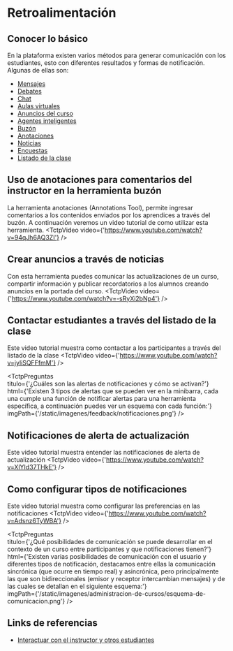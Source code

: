 
# Retroalimentación


## Conocer lo básico
En la plataforma existen varios métodos para generar comunicación con los estudiantes, esto con diferentes resultados y formas de notificación. Algunas de ellas son:

* <a href="https://www.youtube.com/watch?v=f4aQVbS-l5U" target="_blank">Mensajes</a>
* <a href="./debates" target="_blank">Debates</a>
* <a href="https://documentation.brightspace.com/es-mx/le/chat/learner/create_personal_chat_1.htm?tocpath=Learners%7CInteract%20with%20your%20instructor%20and%20other%20learners%7CCreate%20a%20personal%20chat%20with%20the%20Chat%20tool%7C_____0" target="_blank">Chat</a>
* <a href="./aulas-virtuales">Aulas virtuales</a>
* <a href="https://documentation.brightspace.com/es-mx/le/activity_feed/learner/create_activity_feed_post.htm?tocpath=Estudiantes%7CInteractuar%20con%20el%20instructor%20y%20otros%20estudiantes%7C_____1" target="_blank">Anuncios del curso</a>
* <a href="./agentes-inteligentes" target="_blank">Agentes inteligentes</a>
* <a href="https://documentation.brightspace.com/es-mx/le/assignments/instructor/add_feedback_evaluations.htm?Highlight=comentarios" target="_blank">Buzón</a>
* <a href="https://www.youtube.com/watch?v=HcYfTKfthVg" target="_blank">Anotaciones</a>
* <a href="https://documentation.brightspace.com/es-mx/lor/-/instructor/about_repository_rss_feeds.htm?Highlight=Noticias%20locales" target="_blank">Noticias</a>
* <a href="https://documentation.brightspace.com/es-mx/le/surveys/learner/surveys_intro_2.htm?tocpath=Estudiantes%7CInteractuar%20con%20el%20instructor%20y%20otros%20estudiantes%7C_____8" target="_blank">Encuestas</a>
* <a href="https://documentation.brightspace.com/es-mx/le/classlist/learner/find_contact_learners_in_your_course.htm?Highlight=classlist" target="_blank">Listado de la clase</a>

## Uso de anotaciones para comentarios del instructor en la herramienta buzón
La herramienta anotaciones (Annotations Tool), permite ingresar comentarios a los contenidos enviados por los aprendices a través del buzón.
A continuación veremos un video tutorial de como utilizar esta herramienta.
<TctpVideo video={'https://www.youtube.com/watch?v=94qJh6AQ3ZI'} />

## Crear anuncios a través de noticias
Con esta herramienta puedes comunicar las actualizaciones de un curso, compartir información y publicar recordatorios a los alumnos creando anuncios en la portada del curso.
<TctpVideo video={'https://www.youtube.com/watch?v=-sRyXi2bNp4'} />

## Contactar estudiantes a través del listado de la clase
Este video tutorial muestra como contactar a los participantes a través del listado de la clase
<TctpVideo video={'https://www.youtube.com/watch?v=jyliSQFFfmM'} />

<TctpPreguntas    
    titulo={'¿Cuáles son las alertas de notificaciones y cómo se activan?'}
    html={'Existen 3 tipos de alertas que se pueden ver en la minibarra, cada una cumple una función de notificar alertas para una herramienta específica, a continuación puedes ver un esquema con cada función:'}    
    imgPath={'/static/imagenes/feedback/notificaciones.png'}
/>

## Notificaciones de alerta de actualización
Este video tutorial muestra entender las notificaciones de alerta de actualización
<TctpVideo video={'https://www.youtube.com/watch?v=XlYId37THkE'} />

## Como configurar tipos de notificaciones
Este video tutorial muestra como configurar las preferencias en las notificaciones
<TctpVideo video={'https://www.youtube.com/watch?v=Adsnz6TyWBA'} />

<TctpPreguntas    
    titulo={'¿Qué posibilidades de comunicación se puede desarrollar en el contexto de un curso entre participantes y que notificaciones tienen?'}
    html={'Existen varias posibilidades de comunicación con el usuario y diferentes tipos de notificación, destacamos entre ellas la comunicación sincrónica (que ocurre en tiempo real) y asincrónica, pero principalmente las que son bidireccionales (emisor y receptor intercambian mensajes) y de las cuales se detallan en el siguiente esquema:'}    
    imgPath={'/static/imagenes/administracion-de-cursos/esquema-de-comunicacion.png'}
/>





## Links de referencias
* <a href="https://documentation.brightspace.com/es-mx/le/-/all/collab_and_comm_intro_2.htm?tocpath=Learners%7CInteract%20with%20your%20instructor%20and%20other%20learners%7C_____0" target="_blank">Interactuar con el instructor y otros estudiantes</a>
